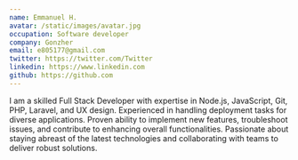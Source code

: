 ```yaml
---
name: Emmanuel H.
avatar: /static/images/avatar.jpg
occupation: Software developer
company: Gonzher
email: e805177@gmail.com
twitter: https://twitter.com/Twitter
linkedin: https://www.linkedin.com
github: https://github.com
---
```


I am a skilled Full Stack Developer with expertise in Node.js, JavaScript, Git, PHP, Laravel, and UX design. Experienced in handling deployment tasks for diverse applications. Proven ability to implement new features, troubleshoot issues, and contribute to enhancing overall functionalities. Passionate about staying abreast of the latest technologies and collaborating with teams to deliver robust solutions.
